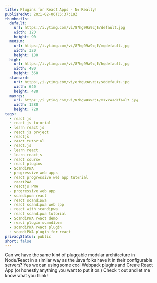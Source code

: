 ```yaml
---
title: Plugins for React Apps - No Really!
publishedAt: 2021-02-06T15:37:19Z
thumbnails:
  default:
    url: https://i.ytimg.com/vi/87hg99a9cjE/default.jpg
    width: 120
    height: 90
  medium:
    url: https://i.ytimg.com/vi/87hg99a9cjE/mqdefault.jpg
    width: 320
    height: 180
  high:
    url: https://i.ytimg.com/vi/87hg99a9cjE/hqdefault.jpg
    width: 480
    height: 360
  standard:
    url: https://i.ytimg.com/vi/87hg99a9cjE/sddefault.jpg
    width: 640
    height: 480
  maxres:
    url: https://i.ytimg.com/vi/87hg99a9cjE/maxresdefault.jpg
    width: 1280
    height: 720
tags:
  - react js
  - react js tutorial
  - learn react js
  - react js project
  - reactjs
  - react tutorial
  - react.js
  - learn react
  - learn reactjs
  - react course
  - react plugins
  - ScandiPWA
  - progressive web apps
  - react progressive web app tutorial
  - reactPWA
  - reactjs PWA
  - progressive web app
  - scandipwa react
  - react scandipwa
  - react scandipwa web app
  - react with scandipwa
  - react scandipwa tutorial
  - ScandiPWA react demo
  - react plugin scandipwa
  - scandiPWA react plugin
  - scandiPWA plugin for react
privacyStatus: public
short: false
---
```

  
Can we have the same kind of pluggable modular architecture in Node/React in a similar way as the Java folks have it in their configurable servers? Yes we can using some cool Webpack plugins and Create React App (or honestly anything you want to put it on.) Check it out and let me know what you think!

